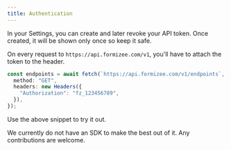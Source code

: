 ```yaml
---
title: Authentication
---
```


In your Settings, you can create and later revoke your API token. Once created,
it will be shown only once so keep it safe.

On every request to `https://api.formizee.com/v1`, you'll have to attach the
token to the header.

```ts
const endpoints = await fetch(`https://api.formizee.com/v1/endpoints`, {
  method: "GET",
  headers: new Headers({
    "Authorization": "fz_123456789",
  }),
});
```

Use the above snippet to try it out.

We currently do not have an SDK to make the best out of it. Any contributions
are welcome.
